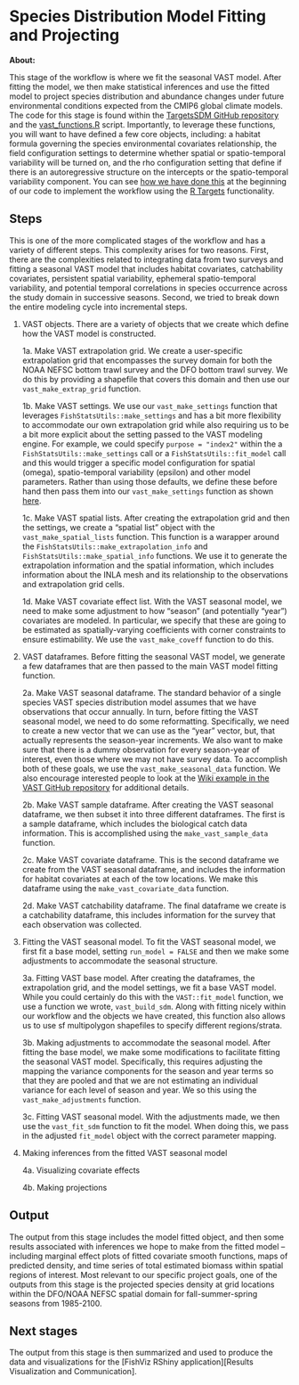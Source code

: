 # Species Distribution Model Fitting and Projecting

**About:**

This stage of the workflow is where we fit the seasonal VAST model. After fitting the model, we then make statistical inferences and use the fitted model to project species distribution and abundance changes under future environmental conditions expected from the CMIP6 global climate models. The code for this stage is found within the [TargetsSDM GitHub repository](https://github.com/aallyn/TargetsSDM) and the [vast_functions.R](https://github.com/aallyn/TargetsSDM/blob/main/R/vast_functions.R) script. Importantly, to leverage these functions, you will want to have defined a few core objects, including: a habitat formula governing the species environmental covariates relationship, the field configuration settings to determine whether spatial or spatio-temporal variability will be turned on, and the rho configuration setting that define if there is an autoregressive structure on the intercepts or the spatio-temporal variability component. You can see [how we have done this](https://github.com/aallyn/TargetsSDM/blob/main/_targets.R) at the beginning of our code to implement the workflow using the [R Targets](https://github.com/ropensci/targets) functionality. 


## Steps

This is one of the more complicated stages of the workflow and has a variety of different steps. This complexity arises for two reasons. First, there are the complexities related to integrating data from two surveys and fitting a seasonal VAST model that includes habitat covariates, catchability covariates, persistent spatial variability, ephemeral spatio-temporal variability, and potential temporal correlations in species occurrence across the study domain in successive seasons. Second, we tried to break down the entire modeling cycle into incremental steps.  

1. VAST objects. There are a variety of objects that we create which define how the VAST model is constructed.

     1a. Make VAST extrapolation grid. We create a user-specific extrapolation grid that encompasses the survey domain for both the NOAA NEFSC bottom trawl survey and the DFO bottom trawl survey. We do this by providing a shapefile that covers this domain and then use our `vast_make_extrap_grid` function.
     
     1b. Make VAST settings. We use our `vast_make_settings` function that leverages `FishStatsUtils::make_settings` and has a bit more flexibility to accommodate our own extrapolation grid while also requiring us to be a bit more explicit about the setting passed to the VAST modeling engine. For example, we could specify `purpose = "index2"` within the a `FishStatsUtils::make_settings` call or a `FishStatsUtils::fit_model` call and this would trigger a specific model configuration for spatial (omega), spatio-temporal variability (epsilon) and other model parameters. Rather than using those defaults, we define these before hand then pass them into our `vast_make_settings` function as shown [here](https://github.com/aallyn/TargetsSDM/blob/main/_targets.R).
     
     1c. Make VAST spatial lists. After creating the extrapolation grid and then the settings, we create a "spatial list" object  with the `vast_make_spatial_lists` function. This function is a warapper around the `FishStatsUtils::make_extrapolation_info` and `FishStatsUtils::make_spatial_info` functions. We use it to generate the extrapolation information and the spatial information, which includes information about the INLA mesh and its relationship to the observations and extrapolation grid cells.
     
     1d. Make VAST covariate effect list. With the VAST seasonal model, we need to make some adjustment to how "season" (and potentially "year") covariates are modeled. In particular, we specify that these are going to be estimated as spatially-varying coefficients with corner constraints to ensure estimability. We use the `vast_make_coveff` function to do this. 

2. VAST dataframes. Before fitting the seasonal VAST model, we generate a few dataframes that are then passed to the main VAST model fitting function.
     
     2a. Make VAST seasonal dataframe. The standard behavior of a single species VAST species distribution model assumes that we have observations that occur annually. In turn, before fitting the VAST seasonal model, we need to do some reformatting. Specifically, we need to create a new vector that we can use as the "year" vector, but, that actually represents the season-year increments. We also want to make sure that there is a dummy observation for every season-year of interest, even those where we may not have survey data. To accomplish both of these goals, we use the `vast_make_seasonal_data` function. We also encourage interested people to look at the [Wiki example in the VAST GitHub repository](https://github.com/James-Thorson-NOAA/VAST/wiki/Seasonal-model) for additional details.
     
     2b. Make VAST sample dataframe. After creating the VAST seasonal dataframe, we then subset it into three different dataframes. The first is a sample dataframe, which includes the biological catch data information. This is accomplished using the `make_vast_sample_data` function.
     
     2c. Make VAST covariate dataframe. This is the second dataframe we create from the VAST seasonal dataframe, and includes the information for habitat covariates at each of the tow locations. We make this dataframe using the `make_vast_covariate_data` function.
     
     2d. Make VAST catchability dataframe. The final dataframe we create is a catchability dataframe, this includes information for the survey that each observation was collected. 

3. Fitting the VAST seasonal model. To fit the VAST seasonal model, we first fit a base model, setting `run_model = FALSE` and then we make some adjustments to accommodate the seasonal structure. 

     3a. Fitting VAST base model. After creating the dataframes, the extrapolation grid, and the model settings, we fit a base VAST model. While you could certainly do this with the `VAST::fit_model` function, we use a function we wrote, `vast_build_sdm`. Along with fitting nicely within our workflow and the objects we have created, this function also allows us to use sf multipolygon shapefiles to specify different regions/strata.
     
     3b. Making adjustments to accommodate the seasonal model. After fitting the base model, we make some modifications to facilitate fitting the seasonal VAST model. Specifically, this requires adjusting the mapping the variance components for the season and year terms so that they are pooled and that we are not estimating an individual variance for each level of season and year. We so this using the `vast_make_adjustments` function.  
     
     3c. Fitting VAST seasonal model. With the adjustments made, we then use the `vast_fit_sdm` function to fit the model. When doing this, we pass in the adjusted `fit_model` object with the correct parameter mapping. 

4. Making inferences from the fitted VAST seasonal model

     4a. Visualizing covariate effects
     
     4b. Making projections 
  
## Output

The output from this stage includes the model fitted object, and then some results associated with inferences we hope to make from the fitted model -- including marginal effect plots of fitted covariate smooth functions, maps of predicted density, and time series of total estimated biomass within spatial regions of interest. Most relevant to our specific project goals, one of the outputs from this stage is the projected species density at grid locations within the DFO/NOAA NEFSC spatial domain for fall-summer-spring seasons from 1985-2100. 

## Next stages

The output from this stage is then summarized and used to produce the data and visualizations for the [FishViz RShiny application][Results Visualization and Communication].

